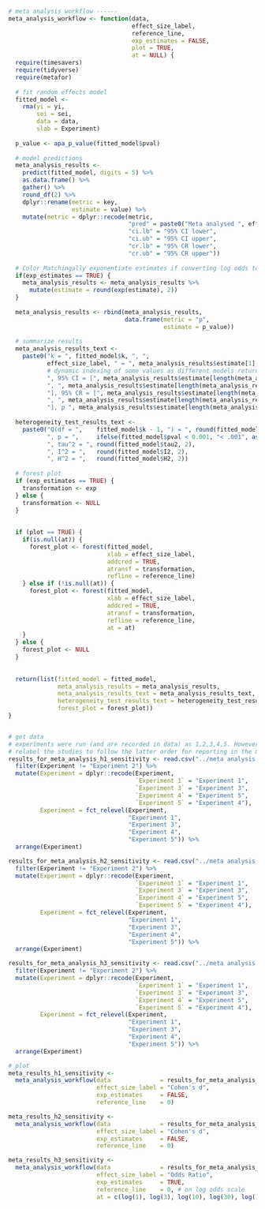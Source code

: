 ```r

# meta analysis workflow ------
meta_analysis_workflow <- function(data, 
                                   effect_size_label, 
                                   reference_line, 
                                   exp_estimates = FALSE,
                                   plot = TRUE,
                                   at = NULL) {
  require(timesavers)
  require(tidyverse)
  require(metafor)
  
  # fit random effects model 
  fitted_model <- 
    rma(yi = yi, 
        sei = sei,
        data = data,
        slab = Experiment)
  
  p_value <- apa_p_value(fitted_model$pval)
  
  # model predictions
  meta_analysis_results <-
    predict(fitted_model, digits = 5) %>%
    as.data.frame() %>%
    gather() %>%
    round_df(2) %>%
    dplyr::rename(metric = key,
                  estimate = value) %>%
    mutate(metric = dplyr::recode(metric,
                                  "pred" = paste0("Meta analysed ", effect_size_label),
                                  "ci.lb" = "95% CI lower",
                                  "ci.ub" = "95% CI upper",
                                  "cr.lb" = "95% CR lower",
                                  "cr.ub" = "95% CR upper"))
  
  # Color_Matchingally exponentiate estimates if converting log odds to odds ratios
  if(exp_estimates == TRUE) {
    meta_analysis_results <- meta_analysis_results %>%
      mutate(estimate = round(exp(estimate), 2))
  }
  
  meta_analysis_results <- rbind(meta_analysis_results,
                                 data.frame(metric = "p",
                                            estimate = p_value))
  
  # summarize results
  meta_analysis_results_text <- 
    paste0("k = ", fitted_model$k, ", ", 
           effect_size_label, " = ", meta_analysis_results$estimate[1],
           # dynamic indexing of some values as different models return variables in different locations, but relative location is reliable
           ", 95% CI = [", meta_analysis_results$estimate[length(meta_analysis_results$estimate)-4],  
           ", ", meta_analysis_results$estimate[length(meta_analysis_results$estimate)-3], 
           "], 95% CR = [", meta_analysis_results$estimate[length(meta_analysis_results$estimate)-2], 
           ", ", meta_analysis_results$estimate[length(meta_analysis_results$estimate)-1],
           "], p ", meta_analysis_results$estimate[length(meta_analysis_results$estimate)])
  
  heterogeneity_test_results_text <- 
    paste0("Q(df = ",    fitted_model$k - 1, ") = ", round(fitted_model$QE, 2), 
           ", p = ",     ifelse(fitted_model$pval < 0.001, "< .001", as.character(round(fitted_model$pval, 3))),
           ", tau^2 = ", round(fitted_model$tau2, 2), 
           ", I^2 = ",   round(fitted_model$I2, 2),
           ", H^2 = ",   round(fitted_model$H2, 2))
  
  # forest plot
  if (exp_estimates == TRUE) {
    transformation <- exp
  } else { 
    transformation <- NULL
  }
  
  
  if (plot == TRUE) {
    if(is.null(at)) {
      forest_plot <- forest(fitted_model,
                            xlab = effect_size_label,
                            addcred = TRUE,
                            atransf = transformation,
                            refline = reference_line)
    } else if (!is.null(at)) {
      forest_plot <- forest(fitted_model,
                            xlab = effect_size_label,
                            addcred = TRUE,
                            atransf = transformation,
                            refline = reference_line, 
                            at = at)
    }
  } else {
    forest_plot <- NULL
  }
  
  
  return(list(fitted_model = fitted_model, 
              meta_analysis_results = meta_analysis_results,
              meta_analysis_results_text = meta_analysis_results_text,
              heterogeneity_test_results_text = heterogeneity_test_results_text,
              forest_plot = forest_plot))
}


# get data
# experiments were run (and are recorded in data) as 1,2,3,4,5. However, they are reported in the manuscript as 1,2,3,5,4. 
# relabel the studies to follow the latter order for reporting in the manuscript
results_for_meta_analysis_h1_sensitivity <- read.csv("../meta analysis data/results_for_meta_analysis_iat.csv") %>%
  filter(Experiment != "Experiment 2") %>%
  mutate(Experiment = dplyr::recode(Experiment, 
                                    `Experiment 1` = "Experiment 1",
                                    `Experiment 3` = "Experiment 3",
                                    `Experiment 4` = "Experiment 5",
                                    `Experiment 5` = "Experiment 4"),
         Experiment = fct_relevel(Experiment, 
                                  "Experiment 1",
                                  "Experiment 3",
                                  "Experiment 4",
                                  "Experiment 5")) %>%
  arrange(Experiment)

results_for_meta_analysis_h2_sensitivity <- read.csv("../meta analysis data/results_for_meta_analysis_self_report.csv") %>%
  filter(Experiment != "Experiment 2") %>%
  mutate(Experiment = dplyr::recode(Experiment, 
                                    `Experiment 1` = "Experiment 1",
                                    `Experiment 3` = "Experiment 3",
                                    `Experiment 4` = "Experiment 5",
                                    `Experiment 5` = "Experiment 4"),
         Experiment = fct_relevel(Experiment, 
                                  "Experiment 1",
                                  "Experiment 3",
                                  "Experiment 4",
                                  "Experiment 5")) %>%
  arrange(Experiment)

results_for_meta_analysis_h3_sensitivity <- read.csv("../meta analysis data/results_for_meta_analysis_behavioural_intentions.csv") %>%
  filter(Experiment != "Experiment 2") %>%
  mutate(Experiment = dplyr::recode(Experiment, 
                                    `Experiment 1` = "Experiment 1",
                                    `Experiment 3` = "Experiment 3",
                                    `Experiment 4` = "Experiment 5",
                                    `Experiment 5` = "Experiment 4"),
         Experiment = fct_relevel(Experiment, 
                                  "Experiment 1",
                                  "Experiment 3",
                                  "Experiment 4",
                                  "Experiment 5")) %>%
  arrange(Experiment)

# plot
meta_results_h1_sensitivity <- 
  meta_analysis_workflow(data              = results_for_meta_analysis_h1_sensitivity,
                         effect_size_label = "Cohen's d",
                         exp_estimates     = FALSE,
                         reference_line    = 0)

meta_results_h2_sensitivity <- 
  meta_analysis_workflow(data              = results_for_meta_analysis_h2_sensitivity,
                         effect_size_label = "Cohen's d",
                         exp_estimates     = FALSE,
                         reference_line    = 0)

meta_results_h3_sensitivity <- 
  meta_analysis_workflow(data              = results_for_meta_analysis_h3_sensitivity,
                         effect_size_label = "Odds Ratio",
                         exp_estimates     = TRUE,
                         reference_line    = 0, # on log odds scale
                         at = c(log(1), log(3), log(10), log(30), log(100)))

```